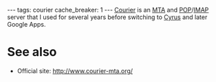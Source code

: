 ---
tags: courier
cache_breaker: 1
---
[[Courier]] is an [[MTA]] and [[POP]]/[[IMAP]] server that I used for several years before switching to [[Cyrus]] and later Google Apps.

= See also =

* Official site: http://www.courier-mta.org/
